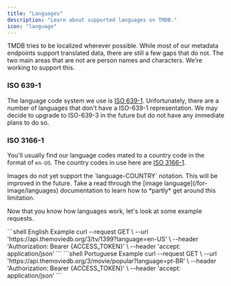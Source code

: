 ```yaml
---
title: "Languages"
description: "Learn about supported languages on TMDB."
icon: "language"
---
```



TMDB tries to be localized wherever possible. While most of our metadata endpoints support translated data, there are still a few gaps that do not. The two main areas that are not are person names and characters. We're working to support this.

### ISO 639-1

The language code system we use is [ISO 639-1](https://en.wikipedia.org/wiki/List_of_ISO_639-1_codes). Unfortunately, there are a number of languages that don't have a ISO-639-1 representation. We may decide to upgrade to ISO-639-3 in the future but do not have any immediate plans to do so.

### ISO 3166-1

You'll usually find our language codes mated to a country code in the format of `en-US`. The country codes in use here are [ISO 3166-1](https://en.wikipedia.org/wiki/ISO_3166-1_alpha-2).

<Warning>
  Images do not yet support the `language-COUNTRY` notation. This will be improved in the future. Take a read through the [image language](/for-image/languages) documentation to learn how to *partly* get around this limitation.
</Warning>

Now that you know how languages work, let's look at some example requests.

<CodeGroup>
  ```shell English Example
  curl --request GET \
       --url 'https://api.themoviedb.org/3/tv/1399?language=en-US' \
       --header 'Authorization: Bearer {ACCESS_TOKEN}' \
       --header 'accept: application/json'
  ```
  ```shell Portuguese Example
  curl --request GET \
       --url 'https://api.themoviedb.org/3/movie/popular?language=pt-BR' \
       --header 'Authorization: Bearer {ACCESS_TOKEN}' \
       --header 'accept: application/json'
  ```
</CodeGroup>

